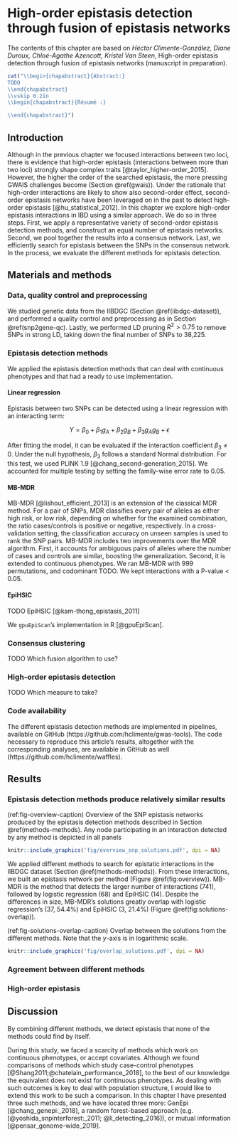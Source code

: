 # High-order epistasis detection through fusion of epistasis networks {#epi-network}

The contents of this chapter are based on *Héctor Climente-González, Diane Duroux, Chloé-Agathe Azencott, Kristel Van Steen*, High-order epistasis detection through fusion of epistasis networks (manuscript in preparation).

```r
cat("\\begin{chapabstract}{Abstract:}
TODO
\\end{chapabstract}
\\vskip 0.2in
\\begin{chapabstract}{Résumé :}

\\end{chapabstract}")
```

## Introduction

Although in the previous chapter we focused interactions between two loci, there is evidence that high-order epistasis (interactions between more
than two loci) strongly shape complex traits [@taylor_higher-order_2015]. However, the higher the order of the searched epistasis, the more pressing GWAIS challenges become (Section \@ref(gwais)). Under the rationale that high-order interactions are likely to show also second-order effect, second-order epistasis networks have been leveraged on in the past to detect high-order epistasis [@hu_statistical_2012]. In this chapter we explore high-order epistasis interactions in IBD using a similar approach. We do so in three steps. First, we apply a representative variety of second-order epistasis detection methods, and construct an equal number of epistasis networks. Second, we pool together the results into a consensus network. Last, we efficiently search for epistasis between the SNPs in the consensus network. In the process, we evaluate the different methods for epistasis detection.

## Materials and methods

### Data, quality control and preprocessing

We studied genetic data from the IIBDGC (Section \@ref(iibdgc-dataset)), and performed a quality control and preprocessing as in Section \@ref(snp2gene-qc). Lastly, we performed LD pruning $R^{2}>0.75$ to remove SNPs in strong LD, taking down the final number of SNPs to 38\,225.

### Epistasis detection methods {#methods-methods}

We applied the epistasis detection methods that can deal with continuous phenotypes and that had a ready to use implementation.

#### Linear regression

Epistasis between two SNPs can be detected using a linear regression with an interacting term:

$$Y = \beta_0 + \beta_1 g_A + \beta_2 g_B + \beta_3 g_A g_B + \epsilon$$

After fitting the model, it can be evaluated if the interaction coefficient $\beta_3 \neq 0$. Under the null hypothesis, $\beta_3$ follows a standard Normal distribution. For this test, we used PLINK 1.9 [@chang_second-generation_2015]. We accounted for multiple testing by setting the family-wise error rate to 0.05.

#### MB-MDR

MB-MDR [@lishout_efficient_2013] is an extension of the classical MDR method. For a pair of SNPs, MDR classifies every pair of alleles as either high risk, or low risk, depending on whether for the examined combination, the ratio cases/controls is positive or negative, respectively. In a cross-validation setting, the classification accuracy on unseen samples is used to rank the SNP pairs. MB-MDR includes two improvements over the MDR algorithm. First, it accounts for ambiguous pairs of alleles where the number of cases and controls are similar, boosting the generalization. Second, it is extended to continuous phenotypes. We ran MB-MDR with 999 permutations, and codominant TODO. We kept interactions with a P-value \< 0.05.

#### EpiHSIC

TODO EpiHSIC [@kam-thong_epistasis_2011]

We `gpuEpiScan`'s implementation in R [@gpuEpiScan].

### Consensus clustering

TODO Which fusion algorithm to use?

### High-order epistasis detection

TODO Which measure to take?

### Code availability

The different epistasis detection methods are implemented in pipelines, available on GitHub (https://github.com/hclimente/gwas-tools). The code necessary to reproduce this article's results, altogether with the corresponding analyses, are available in GitHub as well (https://github.com/hclimente/waffles).

## Results

### Epistasis detection methods produce relatively similar results

(ref:fig-overview-caption) Overview of the SNP epistasis networks produced by the epistasis detection methods described in Section \@ref(methods-methods). Any node participating in an interaction detected by any method is depicted in all panels

```r
knitr::include_graphics('fig/overview_snp_solutions.pdf', dpi = NA)
```

We applied different methods to search for epistatic interactions in the IIBDGC dataset (Section \@ref(methods-methods)). From these interactions, we built an epistasis network per method (Figure \@ref(fig:overview)). MB-MDR is the method that detects the larger number of interactions (741), followed by logistic regression (68) and EpiHSIC (14). Despite the differences in size, MB-MDR's solutions greatly overlap with logistic regression's (37, 54.4%) and EpiHSIC (3, 21.4%) (Figure \@ref(fig:solutions-overlap)).

(ref:fig-solutions-overlap-caption) Overlap between the solutions from the different methods. Note that the *y*-axis is in logarithmic scale.

```r
knitr::include_graphics('fig/overlap_solutions.pdf', dpi = NA)
```

### Agreement between different methods


### High-order epistasis

## Discussion

By combining different methods, we detect epistasis that none of the methods could find by itself.

During this study, we faced a scarcity of methods which work on continuous phenotypes, or accept covariates. Although we found comparisons of methods which study case-control phenotypes [@Shang2011;@chatelain_performance_2018], to the best of our knowledge the equivalent does not exist for continuous phenotypes. As dealing with such outcomes is key to deal with population structure, I would like to extend this work to be such a comparison. In this chapter I have presented three such methods, and we have located three more: GenEpi [@chang_genepi:_2018], a random forest-based approach (e.g. [@yoshida_snpinterforest:_2011; @li_detecting_2016]), or mutual information [@pensar_genome-wide_2019].